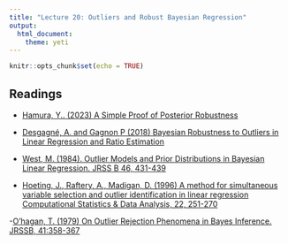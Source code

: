 ```yaml
---
title: "Lecture 20: Outliers and Robust Bayesian Regression"
output: 
  html_document:
    theme: yeti
---
```


```r
knitr::opts_chunk$set(echo = TRUE)
```


## Readings

- [Hamura, Y.. (2023) A Simple Proof of Posterior Robustness](https://arxiv.org/pdf/2301.06099.pdf)

- [Desgagné, A. and Gagnon P (2018) Bayesian Robustness to Outliers in Linear Regression and Ratio Estimation](https://arxiv.org/pdf/1612.05307.pdf)
  
- [West, M. (1984). Outlier Models and Prior Distributions in Bayesian Linear Regression. JRSS B 46,  431-439](https://www.jstor.org/stable/2345685)
 
- [Hoeting, J., Raftery, A., Madigan, D. (1996) A method for simultaneous variable selection and outlier identification in linear regression Computational Statistics & Data Analysis, 22, 251-270](https://www.sciencedirect.com/science/article/abs/pii/0167947395000534)
 
 -[O'hagan, T. (1979) On Outlier Rejection Phenomena in Bayes Inference. JRSSB, 41:358-367](https://www.jstor.org/stable/2985064)
 


    